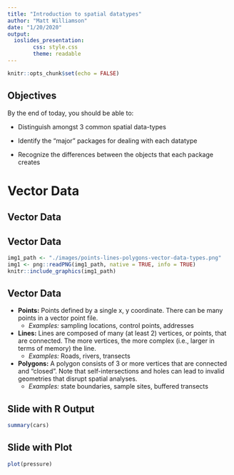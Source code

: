 ```yaml
---
title: "Introduction to spatial datatypes"
author: "Matt Williamson"
date: "1/20/2020"
output: 
  ioslides_presentation:
        css: style.css
        theme: readable
---
```

<style>
p.caption {
  font-size: 0.6em;
}
</style>

```r
knitr::opts_chunk$set(echo = FALSE)

```

## Objectives
By the end of today, you should be able to:

- Distinguish amongst 3 common spatial data-types

- Identify the "major" packages for dealing with each datatype

- Recognize the differences between the objects that each package creates

# Vector Data

## Vector Data


## Vector Data

```r
img1_path <- "./images/points-lines-polygons-vector-data-types.png"
img1 <- png::readPNG(img1_path, native = TRUE, info = TRUE)
knitr::include_graphics(img1_path)
```

## Vector Data

* **Points:** Points defined by a single x, y coordinate. There can be many points in a vector point file. 
    + *Examples:* sampling locations, control points, addresses

* **Lines:** Lines are composed of many (at least 2) vertices, or points, that are connected. The more vertices, the more complex (i.e., larger in terms of memory) the line.
    + *Examples:* Roads, rivers, transects


* **Polygons:** A polygon consists of 3 or more vertices that are connected and “closed”. Note that self-intersections and holes can lead to invalid geometries that disrupt spatial analyses.
    + *Examples:* state boundaries, sample sites, buffered transects 


## Slide with R Output

```r
summary(cars)
```

## Slide with Plot

```r
plot(pressure)
```

